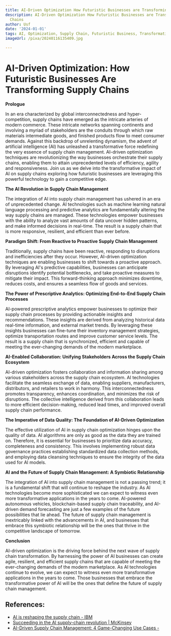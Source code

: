 ```yaml
---
title: AI-Driven Optimization How Futuristic Businesses are Transforming Supply Chains
description: AI-Driven Optimization How Futuristic Businesses are Transforming Supply
  Chains
author: Usf
date: '2024-01-01'
tags: AI, Optimization, Supply Chain, Futuristic Business, Transformation
imageUrl: /pixa/20240116135409.jpg

---
```

# AI-Driven  Optimization: How Futuristic Businesses Are Transforming Supply Chains

**Prologue**

In an era characterized by global interconnectedness and hyper-competition, supply chains have emerged as the intricate arteries  of modern commerce.  These intricate networks  spanning continents and involving a myriad of stakeholders are the  conduits through which raw materials intermediate  goods, and finished products flow to meet consumer demands. Against this backdrop of  unrelenting dynamism, the advent of artificial intelligence (AI) has unleashed a transformative force redefining  the very  essence of supply chain management. AI-driven optimization techniques are revolutionizing the way  businesses  orchestrate their supply chains,  enabling them to attain unprecedented levels  of efficiency, agility  and responsiveness. Join us as we delve into the transformative impact of AI on supply chains exploring how futuristic businesses are leveraging this powerful technology to gain a competitive edge.

**The AI Revolution in  Supply  Chain Management**

The  integration of AI into supply chain management has ushered in an era of unprecedented change. AI technologies such as machine learning natural language processing and predictive  analytics are fundamentally altering the way supply chains  are managed. These technologies empower businesses with the ability to analyze vast amounts of data uncover hidden patterns,  and make informed  decisions in real-time.  The result is a  supply chain that is more responsive, resilient, and efficient than ever before.

**Paradigm Shift: From Reactive to Proactive Supply Chain Management**

Traditionally, supply chains have been reactive, responding  to disruptions and  inefficiencies after they  occur. However, AI-driven optimization techniques are enabling businesses  to  shift towards a proactive approach.  By leveraging AI's predictive capabilities, businesses can anticipate  disruptions identify potential bottlenecks, and take proactive measures to mitigate their impact. This forward-thinking approach  minimizes downtime, reduces costs, and ensures a  seamless flow of goods and services.

**The Power of Prescriptive Analytics: Optimizing End-to-End Supply Chain Processes**

AI-powered prescriptive analytics  empower businesses  to optimize their supply chain processes by providing actionable insights and recommendations. These insights are derived from analyzing historical data real-time information, and external market  trends. By leveraging these insights businesses can fine-tune their inventory management strategies, optimize transportation routes and improve customer service levels. The result is a supply chain that is synchronized, efficient and capable of meeting the ever-changing demands of the modern marketplace.

**AI-Enabled Collaboration: Unifying Stakeholders Across the Supply Chain Ecosystem**

AI-driven optimization fosters collaboration and information sharing among various  stakeholders across the supply chain ecosystem.  AI technologies  facilitate the seamless exchange of data, enabling suppliers, manufacturers, distributors, and  retailers to work in harmony. This interconnectedness  promotes transparency, enhances coordination, and minimizes the risk  of disruptions. The collective intelligence derived from this collaboration leads  to more efficient decision-making, reduced lead times, and improved  overall supply chain performance.

**The Imperative of Data Quality: The Foundation of AI-Driven Optimization**

The effective utilization of AI in supply chain optimization  hinges upon the quality of data. AI algorithms are only as good as the data they are trained on. Therefore, it is essential  for businesses to prioritize data accuracy, completeness and consistency.  This involves implementing robust data governance practices establishing standardized  data collection  methods, and  employing data cleansing techniques to ensure the integrity of  the data used  for AI models.

**AI and the Future of Supply  Chain Management:  A Symbiotic Relationship**

The integration of AI into supply chain management is not a passing trend; it is a fundamental shift that will continue  to reshape the industry.  As AI technologies become more sophisticated we can expect to witness even more transformative applications  in the years  to come. AI-powered autonomous vehicles, blockchain-based supply  chain traceability, and AI-driven demand forecasting  are  just a few examples of the future possibilities that lie ahead. The future of supply chain management is inextricably linked with the advancements in AI, and  businesses that embrace this symbiotic relationship will  be the ones that thrive in the  competitive landscape of tomorrow.

**Conclusion**

AI-driven optimization is the  driving force behind the next wave of supply chain transformation. By harnessing the  power of AI businesses can  create agile, resilient, and efficient supply chains that are capable of meeting the ever-changing demands  of the modern marketplace.  As AI technologies continue to evolve, we can expect to witness even more  transformative applications in the years to come. Those businesses that embrace the transformative power of  AI will be the ones that define the future of supply chain management.

## References:
- [AI is reshaping the supply chain - IBM](https://www.ibm.com/thought-leadership/institute-business-value/en-us/report/cognitivesupplychain)
- [Succeeding in the AI supply-chain revolution | McKinsey](https://www.mckinsey.com/industries/metals-and-mining/our-insights/succeeding-in-the-ai-supply-chain-revolution)
- [AI-Driven Supply Chain Management: 4 Game-Changing Use Cases -](https://www.datategy.net/2023/10/09/ai-driven-supply-chain-management-5-game-changing-techniques/)
